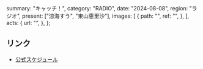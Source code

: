   summary: "キャッチ！",
  category: "RADIO",
  date: "2024-08-08",
  region: "ラジオ",
  present: ["涼海すう", "東山恵里沙"],
  images: [
    {
      path: "",
      ref: "",
    },
  ],
  acts: {
    url: "",
  },
};

## リンク

- [公式スケジュール](https://takanenonadeshiko.jp/?p=2314)
